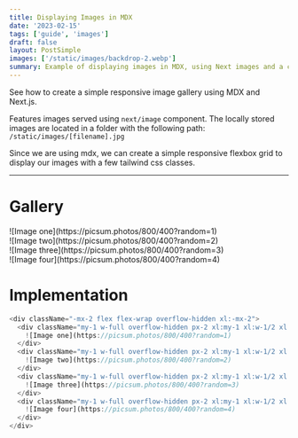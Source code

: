 ```yaml
---
title: Displaying Images in MDX
date: '2023-02-15'
tags: ['guide', 'images']
draft: false
layout: PostSimple
images: ['/static/images/backdrop-2.webp']
summary: Example of displaying images in MDX, using Next images and a custom layout grid.
---
```


See how to create a simple responsive image gallery using MDX and Next.js.

Features images served using `next/image` component. The locally stored images are located in a folder with the following path: `/static/images/[filename].jpg`

Since we are using mdx, we can create a simple responsive flexbox grid to display our images with a few tailwind css classes.

---

# Gallery

<div className="-mx-2 flex flex-wrap overflow-hidden xl:-mx-2">
  <div className="my-1 w-full overflow-hidden px-2 xl:my-1 xl:w-1/2 xl:px-2">
    ![Image one](https://picsum.photos/800/400?random=1)
  </div>
  <div className="my-1 w-full overflow-hidden px-2 xl:my-1 xl:w-1/2 xl:px-2">
    ![Image two](https://picsum.photos/800/400?random=2)
  </div>
  <div className="my-1 w-full overflow-hidden px-2 xl:my-1 xl:w-1/2 xl:px-2">
    ![Image three](https://picsum.photos/800/400?random=3)
  </div>
  <div className="my-1 w-full overflow-hidden px-2 xl:my-1 xl:w-1/2 xl:px-2">
    ![Image four](https://picsum.photos/800/400?random=4)
  </div>
</div>

# Implementation

```js
<div className="-mx-2 flex flex-wrap overflow-hidden xl:-mx-2">
  <div className="my-1 w-full overflow-hidden px-2 xl:my-1 xl:w-1/2 xl:px-2">
    ![Image one](https://picsum.photos/800/400?random=1)
  </div>
  <div className="my-1 w-full overflow-hidden px-2 xl:my-1 xl:w-1/2 xl:px-2">
    ![Image two](https://picsum.photos/800/400?random=2)
  </div>
  <div className="my-1 w-full overflow-hidden px-2 xl:my-1 xl:w-1/2 xl:px-2">
    ![Image three](https://picsum.photos/800/400?random=3)
  </div>
  <div className="my-1 w-full overflow-hidden px-2 xl:my-1 xl:w-1/2 xl:px-2">
    ![Image four](https://picsum.photos/800/400?random=4)
  </div>
</div>
```
